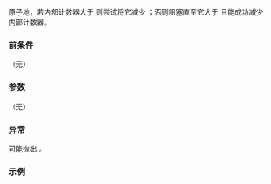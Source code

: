 {{cpp/thread/counting_semaphore/title|acquire}}
{{cpp/thread/counting_semaphore/navbar}}
{{dcl begin}}
{{dcl|since=c++20|
void acquire();
}}
{{dcl end}}

原子地，若内部计数器大于 {{c|0}} 则尝试将它减少 {{c|1}}；否则阻塞直至它大于 {{c|0}} 且能成功减少内部计数器。

===前条件===
（无）

===参数===
（无）

===异常===
可能抛出 {{lc|std::system_error}}。

===示例===
{{example
|此示例可视化数个随机化线程的并发作业，不多于 N 个线程函数活跃，而其他则在信号量上等待（N 为信号量 {{tt|''desired''}} 值）。
|code=
#include &lt;array&gt;
#include &lt;chrono&gt;
#include &lt;cstddef&gt;
#include &lt;iomanip&gt;
#include &lt;iostream&gt;
#include &lt;mutex&gt;
#include &lt;new&gt;
#include &lt;random&gt;
#include &lt;semaphore&gt;
#include &lt;thread&gt;
#include &lt;vector&gt;

using namespace std::literals;

constexpr std::size_t max_threads{10U}; // 更改并查看效果
constexpr std::ptrdiff_t max_sema_threads{3}; // 对二元信号量为 {1}
std::counting_semaphore semaphore{max_sema_threads};
constexpr auto time_tick{10ms};

unsigned rnd()
{
    static std::uniform_int_distribution&lt;unsigned&gt; distribution{2U, 9U}; // [延迟]
    static std::random_device engine;
    static std::mt19937 noise{engine()};
    return distribution(noise);
}

class alignas(std::hardware_destructive_interference_size) Guide
{
    inline static std::mutex cout_mutex;
    inline static std::chrono::time_point&lt;std::chrono::high_resolution_clock&gt; started_at;
    unsigned delay{rnd()}, occupy{rnd()}, wait_on_sema{};

public:
    static void start_time() { started_at = std::chrono::high_resolution_clock::now(); }

    void initial_delay() { std::this_thread::sleep_for(delay * time_tick); }

    void occupy_sema()
    {
        wait_on_sema =
            static_cast&lt;unsigned&gt;(std::chrono::duration_cast&lt;std::chrono::milliseconds&gt;(
                std::chrono::high_resolution_clock::now() - started_at -
                delay * time_tick).count() / time_tick.count());
        std::this_thread::sleep_for(occupy * time_tick);
    }

    void visualize(unsigned id, unsigned x_scale = 2) const
    {
        auto cout_n = [=](auto str, unsigned n)
        {
            for (n *= x_scale; n-- &gt; 0; std::cout &lt;&lt; str)
                ;
        };
        std::lock_guard lk{cout_mutex};
        std::cout &lt;&lt; '#' &lt;&lt; std::setw(2) &lt;&lt; id &lt;&lt; ' ';
        cout_n("░", delay);
        cout_n("▒", wait_on_sema);
        cout_n("█", occupy);
        std::cout &lt;&lt; '\n';
    }

    static void show_info()
    {
        std::cout &lt;&lt; "\n线程数: " &lt;&lt; max_threads &lt;&lt; ", 吞吐量: " &lt;&lt; max_sema_threads
                  &lt;&lt; " │ 凡例: 初始延迟 ░░ │ 等待状态 ▒▒ │ 信号量占据 ██ \n"
                  &lt;&lt; std::endl;
    }
};

std::array&lt;Guide, max_threads&gt; guides;

void workerThread(unsigned id)
{
    guides[id].initial_delay(); // 模拟获取信号量前的某些工作
    semaphore.acquire();        // 等待直至空信号量槽位可用
    guides[id].occupy_sema();   // 模拟获取信号量时的某些工作
    semaphore.release();
    guides[id].visualize(id);
}

int main()
{
    std::vector&lt;std::jthread&gt; threads;
    threads.reserve(max_threads);

    Guide::show_info();
    Guide::start_time();

    for (auto id{0U}; id != max_threads; ++id)
        threads.push_back(std::jthread(workerThread, id));
}
|p=true
|output=
缺省情况: max_threads{10U}, max_sema_threads{3}

线程数: 10, 吞吐量: 3 │ 凡例: 初始延迟 ░░ │ 等待状态 ▒▒ │ 信号量占据 ██

# 1 ░░░░██████
# 2 ░░░░████████
# 5 ░░░░░░██████████
# 8 ░░░░░░░░░░░░████████████
# 9 ░░░░░░░░░░░░██████████████
# 7 ░░░░░░░░░░░░▒▒▒▒████████████████
# 4 ░░░░░░░░░░░░░░▒▒▒▒▒▒▒▒▒▒▒▒████████
# 6 ░░░░░░░░░░░░░░▒▒▒▒▒▒▒▒▒▒██████████████████
# 3 ░░░░░░░░░░░░░░▒▒▒▒▒▒▒▒▒▒▒▒▒▒▒▒▒▒████████████
# 0 ░░░░░░░░░░░░░░░░░░▒▒▒▒▒▒▒▒▒▒▒▒▒▒▒▒██████████████

──────────────────────────────────────────────────────────────────────────────────────────────────────────────
“每人都有”的情况（没有等等状态！）: max_threads{10U}, max_sema_threads{10}

线程数: 10, 吞吐量: 10 │ 凡例: 初始延迟 ░░ │ 等待状态 ▒▒ │ 信号量占据 ██

# 4 ░░░░██████
# 5 ░░░░░░████
# 3 ░░░░██████████
# 1 ░░░░██████████
# 8 ░░░░░░░░████████████
# 6 ░░░░░░░░░░░░░░░░██████
# 7 ░░░░░░░░░░░░░░░░██████
# 9 ░░░░░░░░░░░░░░░░██████████
# 0 ░░░░░░░░░░░░██████████████████
# 2 ░░░░░░░░░░░░░░░░░░████████████

──────────────────────────────────────────────────────────────────────────────────────────────────────────────
二元信号量的情况: max_threads{10U}, max_sema_threads{1}

线程数: 10, 吞吐量: 1 │ 凡例: 初始延迟 ░░ │ 等待状态 ▒▒ │ 信号量占据 ██

# 6 ░░░░████
# 5 ░░░░▒▒▒▒████
# 4 ░░░░░░░░░░▒▒██████████
# 7 ░░░░░░░░░░▒▒▒▒▒▒▒▒▒▒▒▒████████████████
# 2 ░░░░░░░░░░░░▒▒▒▒▒▒▒▒▒▒▒▒▒▒▒▒▒▒▒▒▒▒▒▒▒▒██████
# 3 ░░░░░░░░░░░░░░▒▒▒▒▒▒▒▒▒▒▒▒▒▒▒▒▒▒▒▒▒▒▒▒▒▒▒▒▒▒████████████████
# 0 ░░░░░░░░░░░░░░▒▒▒▒▒▒▒▒▒▒▒▒▒▒▒▒▒▒▒▒▒▒▒▒▒▒▒▒▒▒▒▒▒▒▒▒▒▒▒▒▒▒▒▒▒▒████████████
# 1 ░░░░░░░░░░░░░░░░▒▒▒▒▒▒▒▒▒▒▒▒▒▒▒▒▒▒▒▒▒▒▒▒▒▒▒▒▒▒▒▒▒▒▒▒▒▒▒▒▒▒▒▒▒▒▒▒▒▒▒▒▒▒▒▒████████
# 8 ░░░░░░░░░░░░░░░░▒▒▒▒▒▒▒▒▒▒▒▒▒▒▒▒▒▒▒▒▒▒▒▒▒▒▒▒▒▒▒▒▒▒▒▒▒▒▒▒▒▒▒▒▒▒▒▒▒▒▒▒▒▒▒▒▒▒▒▒▒▒▒▒██████
# 9 ░░░░░░░░░░░░░░░░░░▒▒▒▒▒▒▒▒▒▒▒▒▒▒▒▒▒▒▒▒▒▒▒▒▒▒▒▒▒▒▒▒▒▒▒▒▒▒▒▒▒▒▒▒▒▒▒▒▒▒▒▒▒▒▒▒▒▒▒▒▒▒▒▒▒▒▒▒██████████████

}}

{{langlinks|de|en|es|fr|it|ja|pt|ru}}